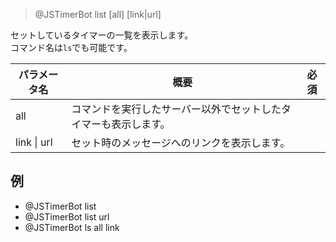 > <Mention>@JSTimerBot</Mention> list [all] [link|url]

セットしているタイマーの一覧を表示します。  
コマンド名は`ls`でも可能です。

| パラメータ名      | 概要                               | 必須 |
|-------------|----------------------------------|----|
| all         | コマンドを実行したサーバー以外でセットしたタイマーも表示します。 |    |
| link \| url | セット時のメッセージへのリンクを表示します。           |    |

## 例
- <Mention>@JSTimerBot</Mention> list
- <Mention>@JSTimerBot</Mention> list url
- <Mention>@JSTimerBot</Mention> ls all link